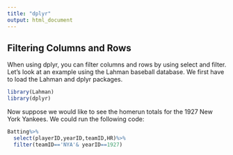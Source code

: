 ```yaml
---
title: "dplyr"
output: html_document
---
```


## Filtering Columns and Rows

When using dplyr, you can filter columns and rows by using select and filter.  Let's look at an example using the Lahman baseball database. We first have to load the Lahman and dplyr packages.

```r
library(Lahman)
library(dplyr)
```
Now suppose we would like to see the homerun totals for the 1927 New York Yankees.  We could run the following code:
```r
Batting%>%
  select(playerID,yearID,teamID,HR)%>%
  filter(teamID=='NYA'& yearID==1927)
 
```

